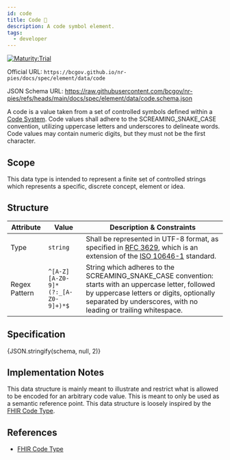 ```yaml
---
id: code
title: Code 🔬
description: A code symbol element.
tags:
  - developer
---
```




[![Maturity:Trial](https://img.shields.io/badge/Maturity-Trial-green)](/docs/spec#maturity)

Official URL: `https://bcgov.github.io/nr-pies/docs/spec/element/data/code`

JSON Schema URL: https://raw.githubusercontent.com/bcgov/nr-pies/refs/heads/main/docs/spec/element/data/code.schema.json

A code is a value taken from a set of controlled symbols defined within a [Code System](/docs/category/code-system).
Code values shall adhere to the SCREAMING_SNAKE_CASE convention, utilizing uppercase letters and underscores to
delineate words. Code values may contain numeric digits, but they must not be the first character.

## Scope

This data type is intended to represent a finite set of controlled strings which represents a specific, discrete
concept, element or idea.

## Structure

| Attribute     | Value                             | Description & Constraints                                                                                                                                                                                           |
| ------------- | --------------------------------- | ------------------------------------------------------------------------------------------------------------------------------------------------------------------------------------------------------------------- |
| Type          | `string`                          | Shall be represented in UTF-8 format, as specified in [RFC 3629](https://datatracker.ietf.org/doc/html/rfc3629), which is an extension of the [ISO 10646-1](https://www.iso.org/standard/76835.html) standard.      |
| Regex Pattern | `^[A-Z][A-Z0-9]*(?:_[A-Z0-9]+)*$` | String which adheres to the SCREAMING_SNAKE_CASE convention: starts with an uppercase letter, followed by uppercase letters or digits, optionally separated by underscores, with no leading or trailing whitespace. |

## Specification

<Tabs queryString="tab">
  <TabItem
    value="schema"
    label="Schema"
    default
  >
    <JSONSchemaViewer
      resolverOptions={generateResolverOptions({ remote: true })}
      schema={schema}
      viewerOptions={{ showExamples: true }}
    />
  </TabItem>
  <TabItem
    value="source"
    label="Source"
  >
    <CodeBlock
      language="json"
      showLineNumbers
    >
      {JSON.stringify(schema, null, 2)}
    </CodeBlock>
  </TabItem>
</Tabs>

## Implementation Notes

This data structure is mainly meant to illustrate and restrict what is allowed to be encoded for an arbitrary code
value. This is meant to only be used as a semantic reference point. This data structure is loosely inspired by the
[FHIR Code Type](https://www.hl7.org/fhir/datatypes.html#code).

## References

- [FHIR Code Type](https://www.hl7.org/fhir/datatypes.html#code)
